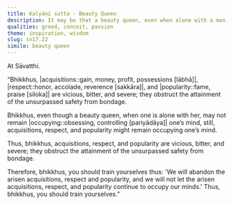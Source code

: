 ```yaml
---
title: Kalyāṇī sutta - Beauty Queen
description: It may be that a beauty queen, even when alone with a man, may not remain occupying his mind, but acquisitions, respect, and popularity might.
qualities: greed, conceit, passion
theme: inspiration, wisdom
slug: sn17.22
simile: beauty queen
---
```


At Sāvatthi.

“Bhikkhus, |acquisitions::gain, money, profit, possessions [lābhā]|, |respect::honor, accolade, reverence [sakkāra]|, and |popularity::fame, praise [siloka]| are vicious, bitter, and severe; they obstruct the attainment of the unsurpassed safety from bondage.

Bhikkhus, even though a beauty queen, when one is alone with her, may not remain |occupying::obsessing, controlling [pariyādāya]| one’s mind, still, acquisitions, respect, and popularity might remain occupying one’s mind.

Thus, bhikkhus, acquisitions, respect, and popularity are vicious, bitter, and severe; they obstruct the attainment of the unsurpassed safety from bondage.

Therefore, bhikkhus, you should train yourselves thus: 'We will abandon the arisen acquisitions, respect and popularity, and we will not let the arisen acquisitions, respect, and popularity continue to occupy our minds.' Thus, bhikkhus, you should train yourselves.”